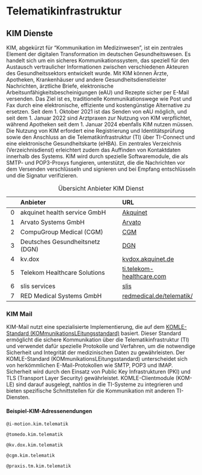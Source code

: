 # Telematikinfrastruktur

## KIM Dienste

KIM, abgekürzt für "Kommunikation im Medizinwesen", ist ein zentrales Element der digitalen Transformation im deutschen Gesundheitswesen. Es handelt sich um ein sicheres Kommunikationssystem, das speziell für den Austausch vertraulicher Informationen zwischen verschiedenen Akteuren des Gesundheitssektors entwickelt wurde. Mit KIM können Ärzte, Apotheken, Krankenhäuser und andere Gesundheitsdienstleister Nachrichten, ärztliche Briefe, elektronische Arbeitsunfähigkeitsbescheinigungen (eAU) und Rezepte sicher per E-Mail versenden. Das Ziel ist es, traditionelle Kommunikationswege wie Post und Fax durch eine elektronische, effiziente und kostengünstige Alternative zu ersetzen. Seit dem 1. Oktober 2021 ist das Senden von eAU möglich, und seit dem 1. Januar 2022 sind Arztpraxen zur Nutzung von KIM verpflichtet, während Apotheken seit dem 1. Januar 2024 ebenfalls KIM nutzen müssen. Die Nutzung von KIM erfordert eine Registrierung und Identitätsprüfung sowie den Anschluss an die Telematikinfrastruktur (TI) über TI-Connect und eine elektronische Gesundheitskarte (eHBA). Ein zentrales Verzeichnis (Verzeichnisdienst) erleichtert zudem das Auffinden von Kontaktdaten innerhalb des Systems. KIM wird durch spezielle Softwaremodule, die als SMTP- und POP3-Proxys fungieren, unterstützt, die die Nachrichten vor dem Versenden verschlüsseln und signieren und bei Empfang entschlüsseln und die Signatur verifizieren.

|    | Anbieter                          | URL                |
|---:|:----------------------------------|:-------------------|
|  0 | akquinet health service GmbH      | [Akquinet](https://www.akquinet.de)        |
|  1 | Arvato Systems GmbH                | [Arvato](https://www.arvato-systems.de)    |
|  2 | CompuGroup Medical (CGM)           | [CGM](https://www.cgm.com)                 |
|  3 | Deutsches Gesundheitsnetz (DGN)   | [DGN](https://www.dgn.de)                  |
|  4 | kv.dox                             | [kvdox.akquinet.de](https://kvdox.akquinet.de/)            |
|  5 | Telekom Healthcare Solutions       | [ti.telekom-healthcare.com](https://ti.telekom-healthcare.com/) |
|  6 | slis services                      | [slis](https://www.slis.services)          |
|  7 | RED Medical Systems GmbH | [redmedical.de/telematik/](https://www.redmedical.de/telematik/) |

: Übersicht Anbieter KIM Dienst

### KIM Mail

KIM-Mail nutzt eine spezialisierte Implementierung, die auf dem [KOMLE-Standard (KOMmunikationsLEitungsstandard)](https://gemspec.gematik.de/docs/gemSpec/gemSpec_CM_KOMLE/latest/) basiert. Dieser Standard ermöglicht die sichere Kommunikation über die Telematikinfrastruktur (TI) und verwendet dafür spezielle Protokolle und Verfahren, um die notwendige Sicherheit und Integrität der medizinischen Daten zu gewährleisten. Der KOMLE-Standard (KOMmunikationsLEitungsstandard) unterscheidet sich von herkömmlichen E-Mail-Protokollen wie SMTP, POP3 und IMAP. Sicherheit wird durch den Einsatz von Public Key Infrastrukturen (PKI) und TLS (Transport Layer Security) gewährleistet. KOMLE-Clientmodule (KOM-LE) sind darauf ausgelegt, nahtlos in die TI-Systeme zu integrieren und bieten spezifische Schnittstellen für die Kommunikation mit anderen TI-Diensten.

#### Beispiel-KIM-Adressenendungen

`@i-motion.kim.telematik`

`@tomedo.kim.telematik`

`@kv.dox.kim.telematik`

`@cgm.kim.telematik`

`@praxis.tm.kim.telematik`
